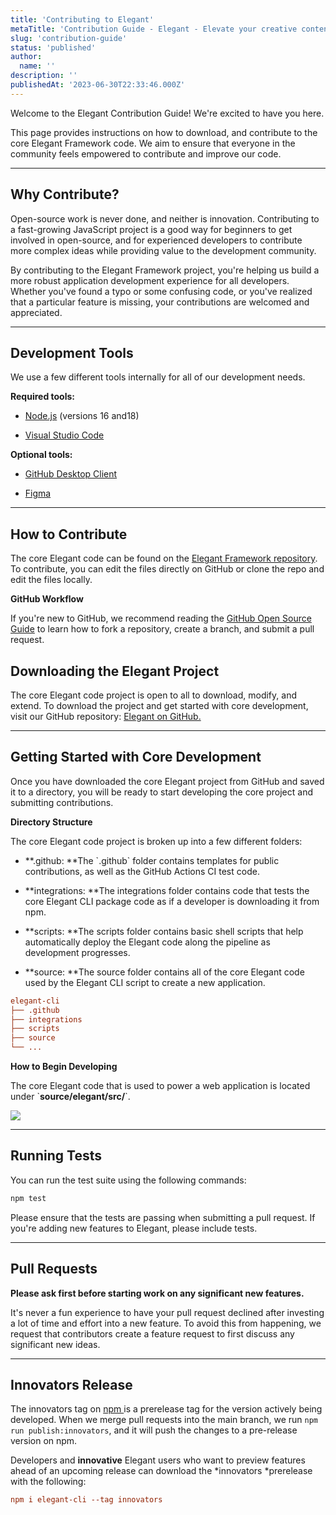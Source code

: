 ```yaml
---
title: 'Contributing to Elegant'
metaTitle: 'Contribution Guide - Elegant - Elevate your creative content.'
slug: 'contribution-guide'
status: 'published'
author:
  name: ''
description: ''
publishedAt: '2023-06-30T22:33:46.000Z'
---
```


Welcome to the Elegant Contribution Guide! We're excited to have you here.

This page provides instructions on how to download, and contribute to the core Elegant Framework code. We aim to ensure that everyone in the community feels empowered to contribute and improve our code.

---

## Why Contribute?

Open-source work is never done, and neither is innovation. Contributing to a fast-growing JavaScript project is a good way for beginners to get involved in open-source, and for experienced developers to contribute more complex ideas while providing value to the development community.

By contributing to the Elegant Framework project, you're helping us build a more robust application development experience for all developers. Whether you've found a typo or some confusing code, or you've realized that a particular feature is missing, your contributions are welcomed and appreciated.

---

## Development Tools

We use a few different tools internally for all of our development needs.

**Required tools:**

- [Node.js](https://nodejs.org/) (versions 16 and18)

- [Visual Studio Code](/docs/development-tools#visual-studio-code)

**Optional tools:**

- [GitHub Desktop Client](/docs/development-tools#git-hub-desktop)

- [Figma](/docs/development-tools#figma)

---

## How to Contribute

The core Elegant code can be found on the [Elegant Framework repository](https://github.com/elegantframework/elegant-cli). To contribute, you can edit the files directly on GitHub or clone the repo and edit the files locally.

**GitHub Workflow**

If you're new to GitHub, we recommend reading the [GitHub Open Source Guide](https://opensource.guide/how-to-contribute/#opening-a-pull-request) to learn how to fork a repository, create a branch, and submit a pull request.

## Downloading the Elegant Project

The core Elegant code project is open to all to download, modify, and extend. To download the project and get started with core development, visit our GitHub repository: [Elegant on GitHub.](https://github.com/elegantframework/elegant-cli)

---

## Getting Started with Core Development

Once you have downloaded the core Elegant project from GitHub and saved it to a directory, you will be ready to start developing the core project and submitting contributions.

**Directory Structure**

The core Elegant code project is broken up into a few different folders:

- **.github: **The \`.github\` folder contains templates for public contributions, as well as the GitHub Actions CI test code.

- **integrations: **The integrations folder contains code that tests the core Elegant CLI package code as if a developer is downloading it from npm.

- **scripts: **The scripts folder contains basic shell scripts that help automatically deploy the Elegant code along the pipeline as development progresses.

- **source: **The source folder contains all of the core Elegant code used by the Elegant CLI script to create a new application.



```ini
elegant-cli
├── .github
├── integrations
├── scripts
├── source
└── ...
```



**How to Begin Developing**

The core Elegant code that is used to power a web application is located under \`**source/elegant/src/**\`.

![](/images//screenshot-2023-07-03-115238-IyND.png)

---

## Running Tests

You can run the test suite using the following commands:

```sh
npm test
```

Please ensure that the tests are passing when submitting a pull request. If you're adding new features to Elegant, please include tests.

---

## Pull Requests

**Please ask first before starting work on any significant new features.**

It's never a fun experience to have your pull request declined after investing a lot of time and effort into a new feature. To avoid this from happening, we request that contributors create a feature request to first discuss any significant new ideas.

---

## Innovators Release

The innovators tag on [npm ](https://www.npmjs.com/package/elegant-cli)is a prerelease tag for the version actively being developed. When we merge pull requests into the main branch, we run `npm run publish:innovators`, and it will push the changes to a pre-release version on npm.

Developers and **innovative** Elegant users who want to preview features ahead of an upcoming release can download the \*innovators \*prerelease with the following:

```ini
npm i elegant-cli --tag innovators
```


